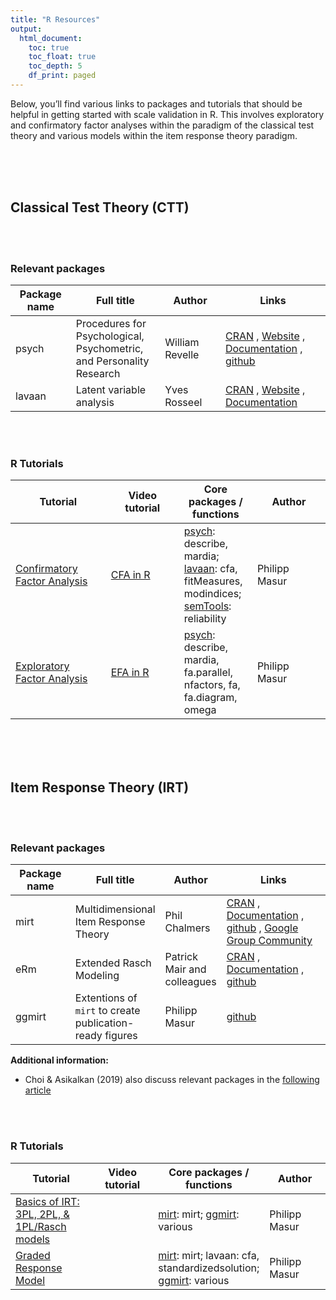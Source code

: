 ```yaml
---
title: "R Resources"
output: 
  html_document:
    toc: true
    toc_float: true
    toc_depth: 5
    df_print: paged
---
```


Below, you'll find various links to packages and tutorials that should be helpful in getting started with scale validation in R. This involves exploratory and confirmatory factor analyses within the paradigm of the classical test theory and various models within the item response theory paradigm. 

<br><br><br>

## Classical Test Theory (CTT)

<br><br>

### Relevant packages

| Package name | Full title | Author | Links |
|----|------|----|-------|
| psych | Procedures for Psychological, Psychometric, and Personality Research | William Revelle | [CRAN](https://cran.r-project.org/web/packages/psych/index.html) , [Website](https://personality-project.org/r/psych/) ,  [Documentation](https://cran.r-project.org/web/packages/psych/psych.pdf) , [github](https://github.com/cran/psych) |
| lavaan | Latent variable analysis | Yves Rosseel | [CRAN](https://cran.r-project.org/web/packages/psych/index.html) , [Website](https://lavaan.ugent.be/) , [Documentation](https://cran.r-project.org/web/packages/lavaan/lavaan.pdf) | [github](https://github.com/yrosseel/lavaan) , [Google Group Community](https://groups.google.com/d/forum/lavaan) |

<br><br>

### R Tutorials

| Tutorial | Video tutorial |  Core packages / functions | Author |
|----|---|---|---|
| [Confirmatory Factor Analysis](tutorials/R_test-theory_1_cfa.md) | [CFA in R](https://www.youtube.com/watch?v=uKlagNgC-GY) | [psych](http://personality-project.org/r/psych/psych-manual.pdf): describe, mardia; [lavaan](https://lavaan.ugent.be/): cfa, fitMeasures, modindices; [semTools](https://cran.r-project.org/web/packages/semTools/semTools.pdf): reliability | Philipp Masur |
| [Exploratory Factor Analysis](tutorials/R_test-theory_2_efa.md) | [EFA in R](https://youtu.be/AXaBMDA34YM) | [psych](http://personality-project.org/r/psych/psych-manual.pdf): describe, mardia, fa.parallel, nfactors, fa, fa.diagram, omega | Philipp Masur |



<br><br><br>

## Item Response Theory (IRT)

<br><br>

### Relevant packages

| Package name | Full title | Author | Links |
|----|------|----|-------|
| mirt | Multidimensional Item Response Theory | Phil Chalmers | [CRAN](https://cran.r-project.org/web/packages/mirt/index.html) , [Documentation](https://cran.r-project.org/web/packages/mirt/mirt.pdf) , [github](https://github.com/philchalmers/mirt) , [Google Group Community](https://groups.google.com/g/mirt-package?pli=1) |
| eRm | Extended Rasch Modeling | Patrick Mair and colleagues | [CRAN](https://cran.r-project.org/package=eRm) , [Documentation](https://cran.r-project.org/web/packages/eRm/eRm.pdf) , [github](https://github.com/cran/eRm) |
| ggmirt | Extentions of `mirt` to create publication-ready figures | Philipp Masur | [github](https://github.com/masurp/ggmirt) |

**Additional information:**

- Choi & Asikalkan (2019) also discuss relevant packages in the [following article](https://doi.org/10.1080/15366367.2019.1586404)

<br><br>

### R Tutorials

| Tutorial | Video tutorial |  Core packages / functions | Author |
|----|---|---|---|
| [Basics of IRT: 3PL, 2PL, & 1PL/Rasch models](https://github.com/ccs-amsterdam/r-course-material/blob/master/tutorials/R_test-theory_3_irt.md) |  | [mirt](https://cran.r-project.org/web/packages/mirt/mirt.pdf): mirt; [ggmirt](https://github.com/masurp/ggmirt): various | Philipp Masur |
| [Graded Response Model](https://github.com/ccs-amsterdam/r-course-material/blob/master/tutorials/R_test-theory_3_irt_graded.md) | | [mirt](https://cran.r-project.org/web/packages/mirt/mirt.pdf): mirt; lavaan: cfa, standardizedsolution; [ggmirt](https://github.com/masurp/ggmirt): various| Philipp Masur | 

